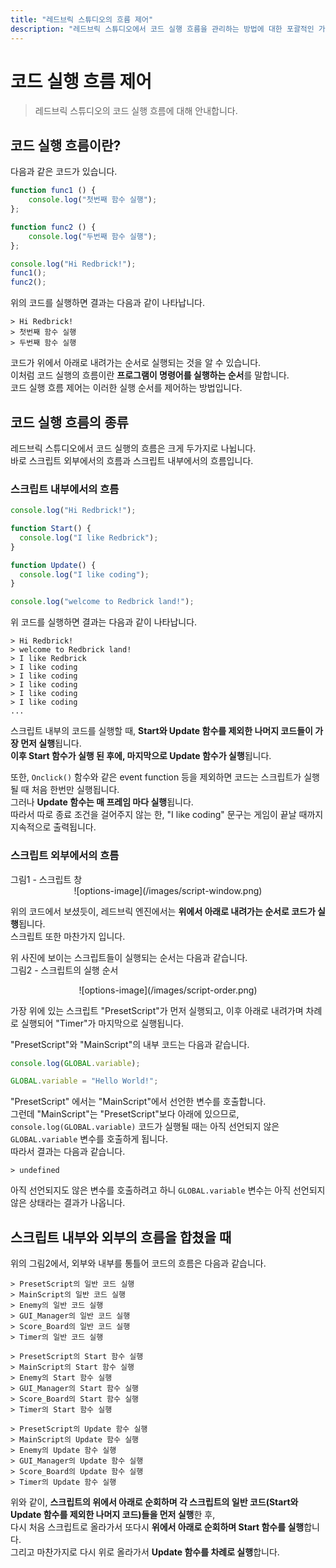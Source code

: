 ```yaml
---
title: "레드브릭 스튜디오의 흐름 제어"
description: "레드브릭 스튜디오에서 코드 실행 흐름을 관리하는 방법에 대한 포괄적인 가이드입니다."
---
```


# 코드 실행 흐름 제어

> 레드브릭 스튜디오의 코드 실행 흐름에 대해 안내합니다.

## 코드 실행 흐름이란?

다음과 같은 코드가 있습니다.

```js showLineNumbers filename="script"
function func1 () {
    console.log("첫번째 함수 실행");
};

function func2 () {
    console.log("두번째 함수 실행");
};

console.log("Hi Redbrick!");
func1();
func2();
```

위의 코드를 실행하면 결과는 다음과 같이 나타납니다.

```showLineNumbers filename="콘솔 화면"
> Hi Redbrick!
> 첫번째 함수 실행
> 두번째 함수 실행
```

코드가 위에서 아래로 내려가는 순서로 실행되는 것을 알 수 있습니다.  
이처럼 코드 실행의 흐름이란 **프로그램이 명령어를 실행하는 순서**를 말합니다.  
코드 실행 흐름 제어는 이러한 실행 순서를 제어하는 방법입니다.  

## 코드 실행 흐름의 종류

레드브릭 스튜디오에서 코드 실행의 흐름은 크게 두가지로 나뉩니다.  
바로 스크립트 외부에서의 흐름과 스크립트 내부에서의 흐름입니다.  

### 스크립트 내부에서의 흐름

```js showLineNumbers filename="script"
console.log("Hi Redbrick!");

function Start() {
  console.log("I like Redbrick");
}

function Update() {
  console.log("I like coding");
}

console.log("welcome to Redbrick land!");
```


위 코드를 실행하면 결과는 다음과 같이 나타납니다.  

```showLineNumbers filename="콘솔 화면"
> Hi Redbrick!
> welcome to Redbrick land!
> I like Redbrick
> I like coding
> I like coding
> I like coding
> I like coding
> I like coding
...
```

스크립트 내부의 코드를 실행할 때, **Start와 Update 함수를 제외한 나머지 코드들이 가장 먼저 실행**됩니다.  
**이후 Start 함수가 실행 된 후에, 마지막으로 Update 함수가 실행**됩니다.  

또한, `Onclick()` 함수와 같은 event function 등을 제외하면 코드는 스크립트가 실행 될 때 처음 한번만 실행됩니다.  
그러나 **Update 함수는 매 프레임 마다 실행**됩니다.  
따라서 따로 종료 조건을 걸어주지 않는 한, "I like coding" 문구는 게임이 끝날 때까지 지속적으로 출력됩니다.  

### 스크립트 외부에서의 흐름
<Callout type="info">
  그림1 - 스크립트 창
  <br/>
  <center>![options-image](/images/script-window.png)</center>
</Callout>

위의 코드에서 보셨듯이, 레드브릭 엔진에서는 **위에서 아래로 내려가는 순서로 코드가 실행**됩니다.  
스크립트 또한 마찬가지 입니다.  

위 사진에 보이는 스크립트들이 실행되는 순서는 다음과 같습니다.  
<Callout type="info">
  그림2 - 스크립트의 실행 순서
  <br/>
  <center>![options-image](/images/script-order.png)</center>
</Callout>

가장 위에 있는 스크립트 "PresetScript"가 먼저 실행되고, 이후 아래로 내려가며 차례로 실행되어 "Timer"가 마지막으로 실행됩니다.  

"PresetScript"와 "MainScript"의 내부 코드는 다음과 같습니다.  
```js showLineNumbers filename="PresetScript"
console.log(GLOBAL.variable);
```

```js showLineNumbers filename="MainScript"
GLOBAL.variable = "Hello World!";
```

"PresetScript" 에서는 "MainScript"에서 선언한 변수를 호출합니다.  
그런데 "MainScript"는 "PresetScript"보다 아래에 있으므로, `console.log(GLOBAL.variable)` 코드가 실행될 때는 아직 선언되지 않은 `GLOBAL.variable` 변수를 호출하게 됩니다.  
따라서 결과는 다음과 같습니다.  

```showLineNumbers filename="콘솔 화면"
> undefined
```

아직 선언되지도 않은 변수를 호출하려고 하니 `GLOBAL.variable` 변수는 아직 선언되지 않은 상태라는 결과가 나옵니다.  
  
## 스크립트 내부와 외부의 흐름을 합쳤을 때

위의 그림2에서, 외부와 내부를 통틀어 코드의 흐름은 다음과 같습니다.  

```showLineNumbers filename="코드의 실행 흐름"
> PresetScript의 일반 코드 실행
> MainScript의 일반 코드 실행
> Enemy의 일반 코드 실행
> GUI_Manager의 일반 코드 실행
> Score_Board의 일반 코드 실행
> Timer의 일반 코드 실행
  
> PresetScript의 Start 함수 실행
> MainScript의 Start 함수 실행
> Enemy의 Start 함수 실행
> GUI_Manager의 Start 함수 실행
> Score_Board의 Start 함수 실행
> Timer의 Start 함수 실행
  
> PresetScript의 Update 함수 실행
> MainScript의 Update 함수 실행
> Enemy의 Update 함수 실행
> GUI_Manager의 Update 함수 실행
> Score_Board의 Update 함수 실행
> Timer의 Update 함수 실행
```

위와 같이, **스크립트의 위에서 아래로 순회하며 각 스크립트의 일반 코드(Start와 Update 함수를 제외한 나머지 코드)들을 먼저 실행**한 후,  
다시 처음 스크립트로 올라가서 또다시 **위에서 아래로 순회하며 Start 함수를 실행**합니다.  
그리고 마찬가지로 다시 위로 올라가서 **Update 함수를 차례로 실행**합니다.  



